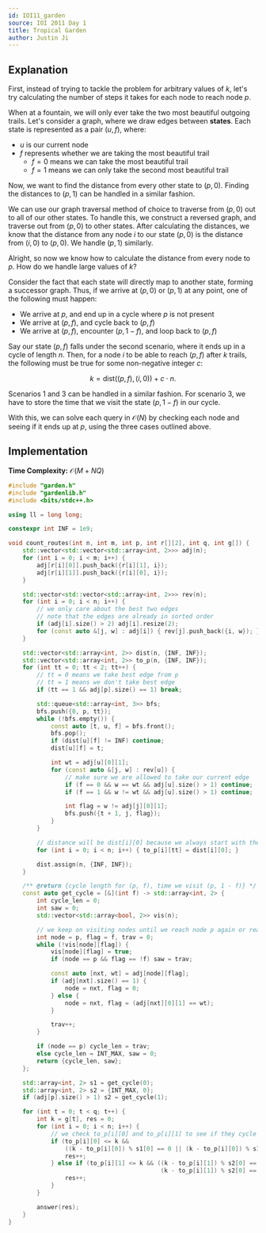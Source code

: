 ```yaml
---
id: IOI11_garden
source: IOI 2011 Day 1
title: Tropical Garden
author: Justin Ji
---
```


## Explanation

First, instead of trying to tackle the problem for arbitrary values of $k$, let's
try calculating the number of steps it takes for each node to reach node $p$.

When at a fountain, we will only ever take the two most beautiful outgoing trails.
Let's consider a graph, where we draw edges between **states**. Each state is
represented as a pair $(u, f)$, where:
- $u$ is our current node
- $f$ represents whether we are taking the most beautiful trail
  - $f=0$ means we can take the most beautiful trail
  - $f=1$ means we can only take the second most beautiful trail

Now, we want to find the distance from every other state to $(p, 0)$. Finding
the distances to $(p, 1)$ can be handled in a similar fashion.

We can use our graph traversal method of choice to traverse from $(p, 0)$ out
to all of our other states. To handle this, we construct a reversed graph, and
traverse out from $(p, 0)$ to other states. After calculating the distances,
we know that the distance from any node $i$ to our state $(p, 0)$ is the distance
from $(i, 0)$ to $(p, 0)$. We handle $(p, 1)$ similarly.

Alright, so now we know how to calculate the distance from every node to $p$. How
do we handle large values of $k$?

Consider the fact that each state will directly map to another state, forming
a successor graph. Thus, if we arrive at $(p, 0)$ or $(p, 1)$ at any point,
one of the following must happen:
- We arrive at $p$, and end up in a cycle where $p$ is not present
- We arrive at $(p, f)$, and cycle back to $(p, f)$
- We arrive at $(p, f)$, encounter $(p, 1-f)$, and loop back to $(p, f)$

Say our state $(p, f)$ falls under the second scenario, where it ends up in a
cycle of length $n$. Then, for a node $i$ to
be able to reach $(p, f)$ after $k$ trails, the following must be true for
some non-negative integer $c$:

$$
k = \text{dist}((p, f), (i, 0)) + c \cdot n.
$$

Scenarios 1 and 3 can be handled in a similar fashion. For scenario 3, we have to store the time that we visit the state $(p, 1 - f)$ in our cycle.

With this, we can solve each query in $\mathcal{O}(N)$ by checking each node
and seeing if it ends up at $p$, using the three cases outlined above.

## Implementation

**Time Complexity:** $\mathcal{O}(M + NQ)$

<LanguageSection>
<CPPSection>

```cpp
#include "garden.h"
#include "gardenlib.h"
#include <bits/stdc++.h>

using ll = long long;

constexpr int INF = 1e9;

void count_routes(int n, int m, int p, int r[][2], int q, int g[]) {
	std::vector<std::vector<std::array<int, 2>>> adj(n);
	for (int i = 0; i < m; i++) {
		adj[r[i][0]].push_back({r[i][1], i});
		adj[r[i][1]].push_back({r[i][0], i});
	}

	std::vector<std::vector<std::array<int, 2>>> rev(n);
	for (int i = 0; i < n; i++) {
		// we only care about the best two edges
		// note that the edges are already in sorted order
		if (adj[i].size() > 2) adj[i].resize(2);
		for (const auto &[j, w] : adj[i]) { rev[j].push_back({i, w}); }
	}

	std::vector<std::array<int, 2>> dist(n, {INF, INF});
	std::vector<std::array<int, 2>> to_p(n, {INF, INF});
	for (int tt = 0; tt < 2; tt++) {
		// tt = 0 means we take best edge from p
		// tt = 1 means we don't take best edge
		if (tt == 1 && adj[p].size() == 1) break;

		std::queue<std::array<int, 3>> bfs;
		bfs.push({0, p, tt});
		while (!bfs.empty()) {
			const auto [t, u, f] = bfs.front();
			bfs.pop();
			if (dist[u][f] != INF) continue;
			dist[u][f] = t;

			int wt = adj[u][0][1];
			for (const auto &[j, w] : rev[u]) {
				// make sure we are allowed to take our current edge
				if (f == 0 && w == wt && adj[u].size() > 1) continue;
				if (f == 1 && w != wt && adj[u].size() > 1) continue;

				int flag = w != adj[j][0][1];
				bfs.push({t + 1, j, flag});
			}
		}

		// distance will be dist[i][0] because we always start with the best edge
		for (int i = 0; i < n; i++) { to_p[i][tt] = dist[i][0]; }

		dist.assign(n, {INF, INF});
	}

	/** @return {cycle length for (p, f), time we visit (p, 1 - f)} */
	const auto get_cycle = [&](int f) -> std::array<int, 2> {
		int cycle_len = 0;
		int saw = 0;
		std::vector<std::array<bool, 2>> vis(n);

		// we keep on visiting nodes until we reach node p again or reach a cycle
		int node = p, flag = f, trav = 0;
		while (!vis[node][flag]) {
			vis[node][flag] = true;
			if (node == p && flag == !f) saw = trav;

			const auto [nxt, wt] = adj[node][flag];
			if (adj[nxt].size() == 1) {
				node = nxt, flag = 0;
			} else {
				node = nxt, flag = (adj[nxt][0][1] == wt);
			}

			trav++;
		}

		if (node == p) cycle_len = trav;
		else cycle_len = INT_MAX, saw = 0;
		return {cycle_len, saw};
	};

	std::array<int, 2> s1 = get_cycle(0);
	std::array<int, 2> s2 = {INT_MAX, 0};
	if (adj[p].size() > 1) s2 = get_cycle(1);

	for (int t = 0; t < q; t++) {
		int k = g[t], res = 0;
		for (int i = 0; i < n; i++) {
			// we check to_p[i][0] and to_p[i][1] to see if they cycle into p
			if (to_p[i][0] <= k &&
			    ((k - to_p[i][0]) % s1[0] == 0 || (k - to_p[i][0]) % s1[0] == s1[1])) {
				res++;
			} else if (to_p[i][1] <= k && ((k - to_p[i][1]) % s2[0] == 0 ||
			                               (k - to_p[i][1]) % s2[0] == s2[1])) {
				res++;
			}
		}

		answer(res);
	}
}
```

</CPPSection>
</LanguageSection>
